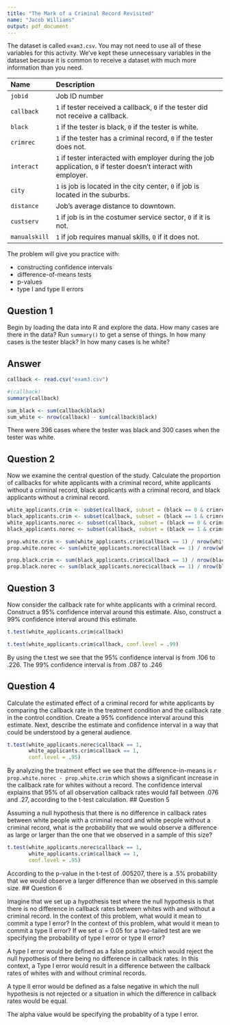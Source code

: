 ```yaml
---
title: "The Mark of a Criminal Record Revisited"
name: "Jacob Williams"
output: pdf_document
---
```




The dataset is called `exam3.csv`.  You may not need to use all of these variables for this activity.  We've kept these unnecessary variables in the dataset because it is common to receive a dataset with much more information than you need.

---------------------------------------------------------------------------------------------------------
Name                 Description
-------------------- ------------------------------------------------------------------------------------
`jobid`              Job ID number 

`callback`           `1` if tester received a callback, `0` if the tester did not receive a callback.

`black`              `1` if the tester is black, `0` if the tester is white.

`crimrec`            `1` if the tester has a criminal record, `0` if the tester does not.      

`interact`           `1` if tester interacted with employer during the job application, `0` if tester doesn't interact with employer.

`city`               `1` is job is located in the city center, `0` if job is located in the suburbs. 

`distance`           Job’s average distance to downtown.

`custserv`           `1` if job is in the costumer service sector, `0` if it is not.

`manualskill`        `1` if job requires manual skills, `0` if it does not.

----------------------------------------------------------------------------------------------------------


The problem will give you practice with:

* constructing confidence intervals
* difference-of-means tests
* p-values
* type I and type II errors

## Question 1

Begin by loading the data into R and explore the data. How many cases are there in the data?  Run `summary()` to get a sense of things. In how many cases is the tester black? In how many cases is he white? 

## Answer

```r
callback <- read.csv("exam3.csv")

#(callback)
summary(callback)

sum_black <- sum(callback$black)
sum_white <- nrow(callback) - sum(callback$black)
```
There were 396 cases where the tester was black and 300 cases when the tester was white. 


## Question 2

Now we examine the central question of the study. Calculate the proportion of callbacks for white applicants with a criminal record, white applicants without a criminal record, black applicants with a criminal record, and black applicants without a criminal record.

```r
white_applicants.crim <- subset(callback, subset = (black == 0 & crimrec == 1))
black_applicants.crim <- subset(callback, subset = (black == 1 & crimrec == 1))
white_applicants.norec <- subset(callback, subset = (black == 0 & crimrec == 0))
black_applicants.norec <- subset(callback, subset = (black == 1 & crimrec == 0))

prop.white.crim <- sum(white_applicants.crim$callback == 1) / nrow(white_applicants.crim)
prop.white.norec <- sum(white_applicants.norec$callback == 1) / nrow(white_applicants.norec)

prop.black.crim <- sum(black_applicants.crim$callback == 1) / nrow(black_applicants.crim)
prop.black.norec <- sum(black_applicants.norec$callback == 1) / nrow(black_applicants.norec)

```

## Question 3

Now consider the callback rate for white applicants with a criminal record.  Construct a 95% confidence interval around this estimate.  Also, construct a 99% confidence interval around this estimate.
```r
t.test(white_applicants.crim$callback)

t.test(white_applicants.crim$callback, conf.level = .99)
```
By using the t.test we see that the 95% confidence interval is from .106 to .226. The 99% confidence interval is from .087 to .246

## Question 4

Calculate the estimated effect of a criminal record for white applicants by comparing the callback rate in the treatment condition and the callback rate in the control condition.  Create a 95% confidence interval around this estimate.  Next, describe the estimate and confidence interval in a way that could be understood by a general audience.

```r

t.test(white_applicants.norec$callback == 1,
       white_applicants.crim$callback == 1,
       conf.level = .95)
```
By analyzing the treatment effect we see that the difference-in-means is `r prop.white.norec - prop.white.crim` which shows a significant increase in the callback rate for whites without a record. The confidence interval explains that 95% of all observation callback rates would fall between .076 and .27, according to the t-test calculation. 
## Question 5

Assuming a null hypothesis that there is no difference in callback rates between white people with a criminal record and white people without a criminal record, what is the probability that we would observe a difference as large or larger than the one that we observed in a sample of this size?  

```r
t.test(white_applicants.norec$callback == 1, 
       white_applicants.crim$callback == 1,
       conf.level = .95)
```

According to the p-value in the t-test of .005207, there is a .5% probability that we would observe a larger difference than we observed in this sample size. 
## Question 6

Imagine that we set up a hypothesis test where the null hypothesis is that there is no difference in callback rates between whites with and without a criminal record.  In the context of this problem, what would it mean to commit a type I error?  In the context of this problem, what would it mean to commit a type II error?  If we set $\alpha = 0.05$ for a two-tailed test are we specifying the probability of type I error or type II error?

A type I error would be defined as a false positive which would reject the null hypothesis of there being no difference in callback rates. In this context, a Type I error would result in a difference between the callback rates of whites with and without criminal records. 

A type  II error would be defined as a false negative in which the null hypothesis is not rejected or a situation in which the difference in callback rates would be equal. 

The alpha value would be specifying the probablity of a type I error. 
